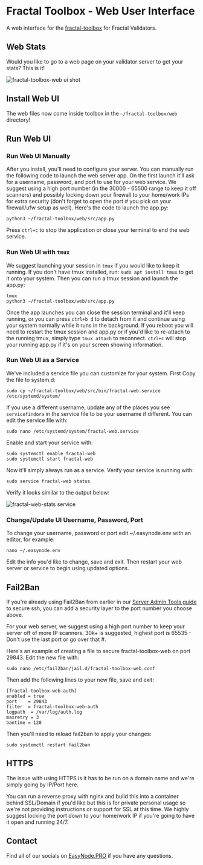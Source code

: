 # Fractal Toolbox - Web User Interface

A web interface for the [fractal-toolbox](https://github.com/FindoraNetwork/fractal-toolbox) for Fractal Validators.

## Web Stats

Would you like to go to a web page on your validator server to get your stats? This is it!

![fractal-toolbox-web ui shot](/fractal-web-main.png)

## Install Web UI

The web files now come inside toolbox in the `~/fractal-toolbox/web` directory!

## Run Web UI

### Run Web UI Manually

After you install, you'll need to configure your server. You can manually run the following code to launch the web server app. On the first launch it'll ask for a username, password, and port to use for your web service. We suggest using a high port number (in the 30000 - 65500 range to keep it off scanners) and possibly locking down your firewall to your home/work IPs for extra security (don't forget to open the port # you pick on your firewall/ufw setup as well). Here's the code to launch the app.py:

```text copy
python3 ~/fractal-toolbox/web/src/app.py
```

Press `ctrl+c` to stop the application or close your terminal to end the web service.

### Run Web UI with `tmux`

We suggest launching your session in `tmux` if you would like to keep it running. If you don't have tmux installed, run: `sudo apt install tmux` to get it onto your system. Then you can run a tmux session and launch the app.py:

```text copy
tmux
python3 ~/fractal-toolbox/web/src/app.py
```

Once the app launches you can close the session terminal and it'll keep running, or you can press `ctrl+b d` to detach from it and continue using your system normally while it runs in the background. If you reboot you will need to restart the tmux session and app.py or if you'd like to re-attach to the running tmux, simply type `tmux attach` to reconnect. `ctrl+c` will stop your running app.py if it's on your screen showing information.

### Run Web UI as a Service

We've included a service file you can customize for your system. First Copy the file to system.d:  

```text copy
sudo cp ~/fractal-toolbox/web/src/bin/fractal-web.service /etc/systemd/system/
```

If you use a different username, update any of the places you see `servicefindora` in the service file to be your username if different. You can edit the service file with:  

```text copy
sudo nano /etc/systemd/system/fractal-web.service
```

Enable and start your service with:  

```text copy
sudo systemctl enable fractal-web
sudo systemctl start fractal-web
```

Now it'll simply always run as a service. Verify your service is running with:

```text copy
sudo service fractal-web status
```

Verify it looks similar to the output below:

![fractal-web-stats service](/fractal-web-status.png)

### Change/Update UI Username, Password, Port

To change your username, password or port edit ~/.easynode.env with an editor, for example:  

```text copy
nano ~/.easynode.env
```

Edit the info you'd like to change, save and exit. Then restart your web server or service to begin using updated options.

## Fail2Ban

If you're already using Fail2Ban from earlier in our [Server Admin Tools guide](/admin#fail2ban) to secure ssh, you can add a security layer to the port number you choose above.

For your web server, we suggest using a high port number to keep your server off of more IP scanners. 30k+ is suggested, highest port is 65535 - Don't use the last port or go over that #.

Here's an example of creating a file to secure fractal-toolbox-web on port 29843. Edit the new file with:

```text copy
sudo nano /etc/fail2ban/jail.d/fractal-toolbox-web.conf
```

Then add the following lines to your new file, save and exit:

```text copy
[fractal-toolbox-web-auth]
enabled = true
port    = 29843
filter  = fractal-toolbox-web-auth
logpath  = /var/log/auth.log
maxretry = 3
bantime = 120
```

Then you'll need to reload fail2ban to apply your changes:

```text copy
sudo systemctl restart fail2ban
```

## HTTPS

The issue with using HTTPS is it has to be run on a domain name and we're simply going by IP/Port here.

You can run a reverse proxy with nginx and build this into a container behind SSL/Domain if you'd like but this is for private personal usage so we're not providing instructions or support for SSL at this time. We highly suggest locking the port down to your home/work IP if you're going to have it open and running 24/7.

## Contact

Find all of our socials on [EasyNode.PRO](https://easynodepro.com) if you have any questions.
